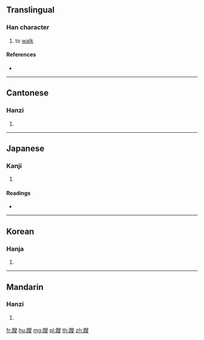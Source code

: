 {{character info/new}}
==Translingual==

===Han character===
{{Han char|rn=157|rad=足|as=17|sn=24|four=60147|canj=RMFFE}}

# to [[walk]]

====References====
* {{Han ref|kx=1236.160|dkj=37997|dj=1708.370|hdz=63750.040|uh=8E9E|ud=36510|bh=F8C3|bd=63683}}

----

==Cantonese==

===Hanzi===
{{yue-hanzi|jyut=|y=sip3, sit3}}

# {{defn|lang=yue|sort=足17}}

----

==Japanese==

===Kanji===
{{ja-kanji|grade=|rs=足17}}

# {{defn|lang=ja|sort=足17}}

====Readings====
* {{ja-readings|on=[[しょう]] (shō)|kun=[[ゆく]] (yuku)|nanori=}}

----

==Korean==

===Hanja===
{{ko-hanja|hangeul=섭|eumhun=|rv=seop|mr=sŏp|y=sep}}

# {{defn|lang=ko|sort=足17}}

----

==Mandarin==

===Hanzi===
{{cmn-hanzi|pin=[[xiè]] ([[xie4]])|wg=hsieh<sup>4</sup>}}

# {{defn|lang=cmn|sort=足17}}

[[fr:躞]]
[[hu:躞]]
[[mg:躞]]
[[pl:躞]]
[[th:躞]]
[[zh:躞]]